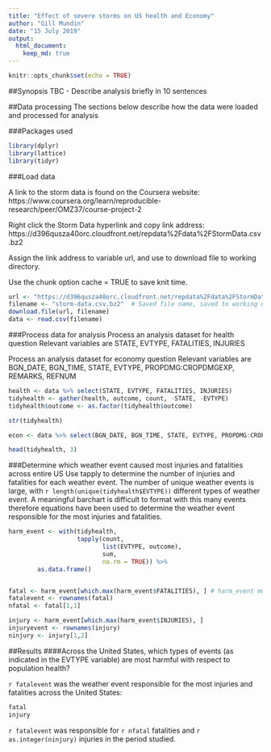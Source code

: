 ```yaml
---
title: "Effect of severe storms on US health and Economy"
author: "Gill Mundin"
date: "15 July 2019"
output: 
  html_document:
    keep_md: true
---
```


```r
knitr::opts_chunk$set(echo = TRUE)
```
##Synopsis
TBC - Describe analysis briefly in 10 sentences


##Data processing
The sections below describe how the data were loaded and processed for analysis

###Packages used
```r
library(dplyr)
library(lattice)
library(tidyr)

```

###Load data

A link to the storm data is found on the Coursera website:
https://www.coursera.org/learn/reproducible-research/peer/OMZ37/course-project-2

Right click the Storm Data hyperlink and copy link address:
https://d396qusza40orc.cloudfront.net/repdata%2Fdata%2FStormData.csv.bz2

Assign the link address to variable url, and use to download file to working directory.

Use the chunk option cache = TRUE to save knit time.

```r

url <- "https://d396qusza40orc.cloudfront.net/repdata%2Fdata%2FStormData.csv.bz2"
filename <- "storm-data.csv.bz2"  # Saved file name, saved to working directory
download.file(url, filename)
data <- read.csv(filename)

```


###Process data for analysis
Process an analysis dataset for health question
Relevant variables are STATE, EVTYPE, FATALITIES, INJURIES

Process an analysis dataset for economy question
Relevant variables are BGN_DATE, BGN_TIME, STATE, EVTYPE, PROPDMG:CROPDMGEXP, REMARKS, REFNUM



```r
health <- data %>% select(STATE, EVTYPE, FATALITIES, INJURIES)
tidyhealth <- gather(health, outcome, count, -STATE, -EVTYPE)
tidyhealth$outcome <- as.factor(tidyhealth$outcome)

str(tidyhealth)

econ <- data %>% select(BGN_DATE, BGN_TIME, STATE, EVTYPE, PROPDMG:CROPDMGEXP, REMARKS, REFNUM)

head(tidyhealth, 3)
```

###Determine which weather event caused most injuries and fatalities across entire US
Use tapply to determine the number of injuries and fatalities for each weather event.
The number of unique weather events is large, with `r length(unique(tidyhealth$EVTYPE))` different types of weather event.
A meaningful barchart is difficult to format with this many events therefore equations have 
been used to determine the weather event responsible for the most injuries and fatalities.

```r
harm_event <- with(tidyhealth,
                   tapply(count, 
                          list(EVTYPE, outcome), 
                          sum,
                          na.rm = TRUE)) %>% 
        as.data.frame()


fatal <- harm_event[which.max(harm_event$FATALITIES), ] # harm_event must be df for this to work
fatalevent <- rownames(fatal)
nfatal <- fatal[1,1]

injury <- harm_event[which.max(harm_event$INJURIES), ]
injuryevent <- rownames(injury)
ninjury <- injury[1,2]
```





##Results
####Across the United States, which types of events (as indicated in the \color{red}{\verb|EVTYPE|}EVTYPE variable) are most harmful with respect to population health?

`r fatalevent` was the weather event responsible for the most injuries and fatalities across the United States:

```r
fatal
injury
```

`r fatalevent` was responsible for `r nfatal` fatalities and `r as.integer(ninjury)` injuries in the period studied.
